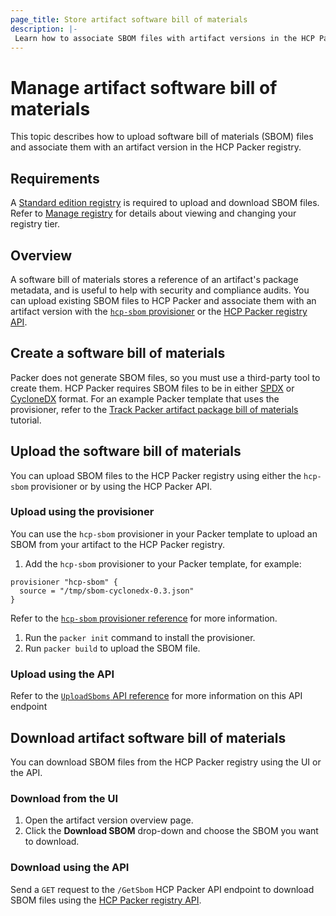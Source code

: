 ```yaml
---
page_title: Store artifact software bill of materials
description: |-
 Learn how to associate SBOM files with artifact versions in the HCP Packer registry.
---
```


# Manage artifact software bill of materials

This topic describes how to upload software bill of materials (SBOM) files and associate them with an artifact version in the HCP Packer registry. 

## Requirements

A [Standard edition registry](https://cloud.hashicorp.com/products/packer/pricing) is required to upload and download SBOM files. Refer to [Manage registry](/hcp/docs/packer/manage-registry) for details about viewing and changing your registry tier.

## Overview

A software bill of materials stores a reference of an artifact's package metadata, and is useful to help with security and compliance audits. You can upload existing SBOM files to HCP Packer and associate them with an artifact version with the [`hcp-sbom` provisioner](/packer/docs/provisioners/hcp-sbom) or the [HCP Packer registry API](/hcp/api-docs/packer). 

## Create a software bill of materials

Packer does not generate SBOM files, so you must use a third-party tool to create them. HCP Packer requires SBOM files to be in either [SPDX](https://spdx.github.io/spdx-spec/latest) or [CycloneDX](https://cyclonedx.org/) format. For an example Packer template that uses the provisioner, refer to the [Track Packer artifact package bill of materials](/packer/tutorials/hcp/track-artifact-package-metadata) tutorial.

## Upload the software bill of materials

You can upload SBOM files to the HCP Packer registry using either the `hcp-sbom` provisioner or by using the HCP Packer API.

### Upload using the provisioner

You can use the `hcp-sbom` provisioner in your Packer template to upload an SBOM from your artifact to the HCP Packer registry. 

1. Add the `hcp-sbom` provisioner to your Packer template, for example: 

  ```hcl
  provisioner "hcp-sbom" {
    source = "/tmp/sbom-cyclonedx-0.3.json"
  }
  ```

  Refer to the [`hcp-sbom` provisioner reference](/packer/docs/provisioners/hcp-sbom) for more information.

1. Run the `packer init` command to install the provisioner.
1. Run `packer build` to upload the SBOM file.

### Upload using the API

Refer to the [`UploadSboms` API reference](/hcp/api-docs/packer#PackerService_UploadSbom) for more information on this API endpoint

## Download artifact software bill of materials

You can download SBOM files from the HCP Packer registry using the UI or the API.

### Download from the UI

1. Open the artifact version overview page.
1. Click the **Download SBOM** drop-down and choose the SBOM you want to download.

### Download using the API 

Send a `GET` request to the `/GetSbom` HCP Packer API endpoint to download SBOM files using the [HCP Packer registry API](/hcp/api-docs/packer#PackerService_GetSbom).
